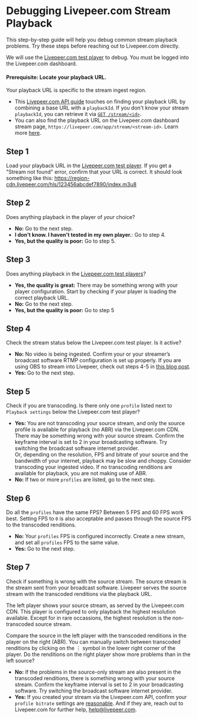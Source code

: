 
<DocsLayout>


# Debugging Livepeer.com Stream Playback

This step-by-step guide will help you debug common stream playback problems. Try these steps before reaching out to Livepeer.com directly.

We will use the [Livepeer.com test player](/app/test-player) to debug. You must be logged into the Livepeer.com dashboard. 

#### Prerequisite: Locate your playback URL. 

Your playback URL is specific to the stream ingest region. 
- This [Livepeer.com API guide](/docs/guides/api/playback-a-live-stream) touches on finding your playback URL by combining a base URL with a `playbackId`. If you don't know your stream `playbackId`, you can retrieve it via [`GET /stream/<id>`](/docs/api/stream/get-stream).
- You can also find the playback URL on the Livepeer.com dashboard stream page, `https://livepeer.com/app/stream/<stream-id>`. Learn more [here](/docs/guides/dashboard/playback-a-stream).

## Step 1

Load your playback URL in the [Livepeer.com test player](/app/test-player). If you get a "Stream not found" error, confirm that your URL is correct. It should look something like this:  https://region-cdn.livepeer.com/hls/123456abcdef7890/index.m3u8

## Step 2

Does anything playback in the player of *your* choice?

- **No:** Go to the next step.
- **I don't know. I haven't tested in my own player.**: Go to step 4.
- **Yes, but the quality is poor:** Go to step 5.

## Step 3

Does anything playback in the [Livepeer.com test players](/app/test-player)?

- **Yes, the quality is great:** There may be something wrong with your player configuration. Start by checking if your player is loading the correct playback URL.
- **No:** Go to the next step.
- **Yes, but the quality is poor:** Go to step 5

## Step 4

Check the stream status below the Livepeer.com test player. Is it active?

- **No:** No video is being ingested. Confirm your or your streamer’s broadcast software RTMP configuration is set up properly. If you are using OBS to stream into Livepeer, check out steps 4-5 in [this blog post](/blog/first-livepeer-stream-in-five-minutes). 
- **Yes:** Go to the next step.

## Step 5

Check if you are transcoding. Is there only one `profile` listed next to `Playback settings` below the Livepeer.com test player? 

- **Yes:** You are not transcoding your source stream, and only the source profile is available for playback (no ABR) via the Livepeer.com CDN. There may be something wrong with your source stream. Confirm the keyframe interval is set to 2 in your broadcasting software. Try switching the broadcast software internet provider.
<br />Or, depending on the resolution, FPS and bitrate of your source and the bandwidth of your internet, playback may be slow and choppy. Consider transcoding your ingested video. If no transcoding renditions are available for playback, you are not making use of ABR.
- **No:** If two or more `profiles` are listed, go to the next step.

## Step 6

Do all the `profiles` have the same FPS? Between 5 FPS and 60 FPS work best. Setting FPS to `0` is also acceptable and passes through the source FPS to the transcoded renditions.

- **No:** Your `profiles` FPS is configured incorrectly. Create a new stream, and set all `profiles` FPS to the same value.  
- **Yes:** Go to the next step.

## Step 7

Check if something is wrong with the source stream. The source stream is the stream sent from your broadcast software. Livepeer serves the source stream with the transcoded renditions via the playback URL.

The left player shows your source stream, as served by the Livepeer.com CDN. This player is configured to only playback the highest resolution available. Except for in rare occassions, the highest resolution is the non-transcoded source stream. 

Compare the source in the left player with the transcoded renditions in the player on the right (ABR). You can manually switch between transcoded renditions by clicking on the &#8942; symbol in the lower right corner of the player. Do the renditions on the right player show more problems than in the left source?

- **No:** If the problems in the source-only stream are also present in the transcoded renditions, there is something wrong with your source stream. Confirm the keyframe interval is set to 2 in your broadcasting software. Try switching the broadcast software internet provider.
- **Yes:** If you created your stream via the Livepeer.com API, confirm your `profile bitrate` settings are [reasonable](https://developer.apple.com/documentation/http_live_streaming/hls_authoring_specification_for_apple_devices). And if they are, reach out to Livepeer.com for further help, <a href="mailto:help@livepeer.com">help@livepeer.com</a>.


</DocsLayout>

